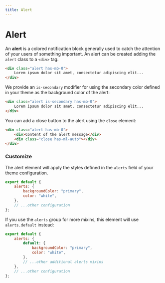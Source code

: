 ```yaml
---
title: Alert
---
```


# Alert

An **alert** is a colored notification block generally used to catch the attention of your users of something important. An alert can be created adding the `alert` class to a `<div>` tag.

```html live=true
<div class="alert has-mb-0">
    Lorem ipsum dolor sit amet, consectetur adipiscing elit...
</div>
```

We provide an `is-secondary` modifier for using the secondary color defined in your theme as the background color of the alert:

```html live=true
<div class="alert is-secondary has-mb-0">
    Lorem ipsum dolor sit amet, consectetur adipiscing elit...
</div>
```

You can add a close button to the alert using the `close` element:

```html live=true
<div class="alert has-mb-0">
    <div>Content of the alert message</div>
    <div class="close has-ml-auto"></div>
</div>
```

### Customize

The alert element will apply the styles defined in the `alerts` field of your theme configuration.

```js title=siimple.config.js
export default {
    alerts: {
        backgroundColor: "primary",
        color: "white",
    },
    // ...other configuration
};
```

If you use the `alerts` group for more mixins, this element will use `alerts.default` instead:

```js title=siimple.config.js
export default {
    alerts: {
        default: {
            backgroundColor: "primary",
            color: "white",
        },
        // ...other additional alerts mixins
    },
    // ...other configuration
};
```

